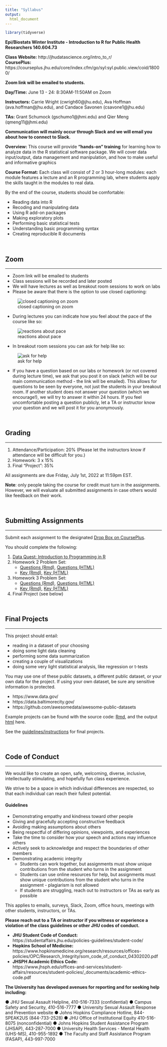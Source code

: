 ```yaml
---
title: "Syllabus"
output:
  html_document
---
```


```r
library(tidyverse)
```

**Epi/Biostats Winter Institute - Introduction to R for Public Health Researchers
140.604.73**

**Class Website:** http://jhudatascience.org/intro_to_r/   
**CoursePlus:** https://courseplus.jhu.edu/core/index.cfm/go/syl:syl.public.view/coid/18000/

**Zoom link will be emailed to students.**

**Day/Time:** June 13 - 24: 8:30AM-11:50AM on Zoom

**Instructors:** Carrie Wright (cwrigh60@jhu.edu), Ava Hoffman (ava.hoffman@jhu.edu), and Candace Savonen (csavone1@jhu.edu)

**TAs:**  Grant Schumock (gschumo1@jhmi.edu) and Qier Meng (qmeng11@jhmi.edu)

**Communication will mainly occur through Slack and we will email you about how to connect to Slack.**

**Overview:** This course will provide **"hands-on" training** for learning how to analyze data in the R statistical software package. We will cover data input/output, data management and manipulation, and how to make useful and informative graphics

**Course Format:** Each class will consist of 2 or 3 hour-long modules: each module features a lecture and an R programming lab, where students apply the skills taught in the modules to real data.

By the end of the course, students should be comfortable:

- Reading data into R
- Recoding and manipulating data
- Using R add-on packages
- Making exploratory plots
- Performing basic statistical tests
- Understanding basic programming syntax
- Creating reproducible R documents

<br>

## Zoom
***

* Zoom link will be emailed to students
* Class sessions will be recorded and later posted
* We will have lectures as well as breakout room sessions to work on labs
* Please be aware that there is the option to use closed captioning:

![closed captioning on zoom](../images/CC.png)

* During lectures you can indicate how you feel about the pace of the course like so:

![reactions about pace](../images/slow_fast_reactions.png)

* In breakout room sessions you can ask for help like so:

![ask for help](../images/help.png)

* If you have a question based on our labs or homework (or not covered during lecture time), we ask that you post it on slack (which will be our main communication method - the link will be emailed). This allows for questions to be seen by everyone, not just the students in your breakout room. If another student does not answer your question (which we encourage!), we will try to answer it within 24 hours. If you feel uncomfortable posting a question publicly, let a TA or instructor know your question and we will post it for you anonymously. 

<br>

## Grading
***

1. Attendance/Participation: 20% (Please let the instructors know if attendance will be difficult for you.)
2. Homework: 3 x 15%
3. Final "Project": 35%

All assignments are due Friday, July 1st, 2022 at 11:59pm EST.

**Note**: only people taking the course for credit must turn in the assignments. However, we will evaluate all submitted assignments in case others would like feedback on their work.

<br>

## Submitting Assignments
***

Submit each assignment to the designated [Drop Box on CoursePlus](https://courseplus.jhu.edu/core/index.cfm/go/db:main/coID/18000/).

You should complete the following:

1. [Data Quest: Introduction to Programming in R](https://app.dataquest.io/m/499/introduction-to-programming-in-r)
2. Homework 2 Problem Set: 
   - [Questions (Rmd)](https://jhudatascience.org/intro_to_r/HW/homework2.Rmd), [Questions (HTML)](https://jhudatascience.org/intro_to_r/HW/homework2.html)         
   - [Key (Rmd)](https://jhudatascience.org/intro_to_r/HW/homework2_key.Rmd), [Key (HTML)](https://jhudatascience.org/intro_to_r/HW/homework2_key.html)
3. Homework 3 Problem Set:
   - [Questions (Rmd)](https://jhudatascience.org/intro_to_r/HW/homework3.Rmd), [Questions (HTML)](https://jhudatascience.org/intro_to_r/HW/homework3.html)         
   - [Key (Rmd)](https://jhudatascience.org/intro_to_r/HW/homework3_key.Rmd), [Key (HTML)](https://jhudatascience.org/intro_to_r/HW/homework3_key.html)
4. Final Project (see below)

<br>

## Final Projects 
***

This project should entail:

- reading in a dataset of your choosing
- doing some light data cleaning
- performing some data summarization
- creating a couple of visualizations
- doing some very light statistical analysis, like regression or t-tests 

You may use one of these public datasets, a different public dataset, or your own data for the project. If using your own dataset, be sure any sensitive information is protected.

- https://www.data.gov/
- https://data.baltimorecity.gov/
- https://github.com/awesomedata/awesome-public-datasets

Example projects can be found with the source code: [Rmd](ProjectExample/Final_Project_Example.Rmd), and the output [html](ProjectExample/Final_Project_Example.html) here.

See the [guidelines/instructions](Project_Guidelines/Project_Guidelines.html) for final projects.

<br>

## Code of Conduct
***

We would like to create an open, safe, welcoming, diverse, inclusive, intellectually stimulating, and hopefully fun class experience. 

We strive to be a space in which individual differences are respected, so that each individual can reach their fullest potential.

#### Guidelines

- Demonstrating empathy and kindness toward other people
- Giving and gracefully accepting constructive feedback
- Avoiding making assumptions about others
- Being respectful of differing opinions, viewpoints, and experiences
- Take the time to consider how your speech and actions may influence others
- Actively seek to acknowledge and respect the boundaries of other members
- Demonstrating academic integrity 
    - Students can work together, but assignments must show unique contributions from the student who turns in the assignment
    - Students can use online resources for help, but assignments must show unique contributions from the student who turns in the assignment - plagiarism is not allowed
    - If students are struggling, reach out to instructors or TAs as early as possible


This applies to emails, surveys, Slack, Zoom, office hours, meetings with other students, instructors, or TAs.

 **Please reach out to a TA or instructor if you witness or experience a violation of the class guidelines or other JHU codes of conduct.**

- **JHU Student Code of Conduct:**   
https://studentaffairs.jhu.edu/policies-guidelines/student-code/  
- **Hopkins School of Medicine:**  
https://www.hopkinsmedicine.org/research/resources/offices-policies/OPC/Research_Integrity/som_code_of_conduct_04302020.pdf   
- **JHSPH Academic Ethics Code:**   
https://www.jhsph.edu/offices-and-services/student-affairs/resources/student-policies/_documents/academic-ethics-code.pdf 

**The University has developed avenues for reporting and for seeking help including:** 

● JHU Sexual Assault Helpline, 410-516-7333 (confidential) 
● Campus Safety and Security, 410-516-7777 
● University Sexual Assault Response and Prevention website 
● Johns Hopkins Compliance Hotline, 844-SPEAK2US (844-733-2528) 
● JHU Office of Institutional Equity 410-516-8075 (nonconfidential) 
● Johns Hopkins Student Assistance Program (JHSAP), 443-287-7000 
● University Health Services - Mental Health (UHS-MS), 410-955-1892 
● The Faculty and Staff Assistance Program (FASAP), 443-997-7000 
